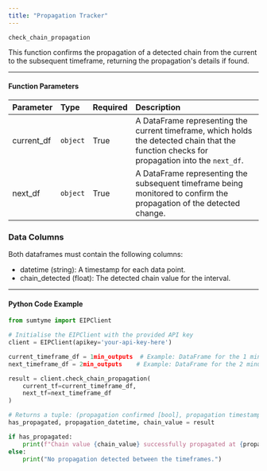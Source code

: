 ```yaml
---
title: "Propagation Tracker"
---
```


`check_chain_propagation`

This function confirms the propagation of a detected chain from the current to the subsequent timeframe, returning the propagation's details if found.

---

#### Function Parameters

| Parameter  | Type     | Required | Description                                                                                                                                 |
| :--------- | :------- | :------- | :------------------------------------------------------------------------------------------------------------------------------------------ |
| current_df | `object` | True     | A DataFrame representing the current timeframe, which holds the detected chain that the function checks for propagation into the `next_df`. |
| next_df    | `object` | True     | A DataFrame representing the subsequent timeframe being monitored to confirm the propagation of the detected change.                        |

### Data Columns

Both dataframes must contain the following columns:

- datetime (string): A timestamp for each data point.
- chain_detected (float): The detected chain value for the interval.

---

#### Python Code Example

```python
from sumtyme import EIPClient

# Initialise the EIPClient with the provided API key
client = EIPClient(apikey='your-api-key-here')

current_timeframe_df = 1min_outputs  # Example: DataFrame for the 1 minute api outputs
next_timeframe_df = 2min_outputs    # Example: DataFrame for the 2 minute api outputs

result = client.check_chain_propagation(
    current_tf=current_timeframe_df,
    next_tf=next_timeframe_df
)

# Returns a tuple: (propagation confirmed [bool], propagation timestamp [datetime or None], chain value [int or None])
has_propagated, propagation_datetime, chain_value = result

if has_propagated:
    print(f"Chain value {chain_value} successfully propagated at {propagation_datetime}.")
else:
    print("No propagation detected between the timeframes.")
```
